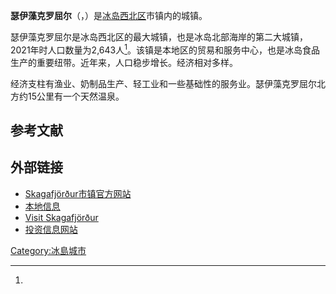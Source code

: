 {{Infobox settlement
| name                    = 瑟伊藻克罗屈尔
| native_name             = Sauðárkrókur
| native_name_lang        = is
| settlement_type         = [[冰岛城市列表|城镇]]
| image_skyline           = Saudárkrókurchurch2010.jpg
| image_caption           = 瑟伊藻克罗屈尔教堂
| image_map               = Skagafjordur map.png
| map_caption             = {{le|斯卡加菲厄泽|Skagafjörður (municipality)}}市镇在冰岛的位置
| pushpin_map             = Iceland
| pushpin_label_position  = bottom
| pushpin_map_alt         = 
| pushpin_map_caption     = 瑟伊藻克罗屈尔在冰岛的位置
| coordinates             = 
| coor_pinpoint           = 
| coordinates_footnotes   = 
| subdivision_type        = [[世界政區索引|国家]]
| subdivision_name        = [[冰岛|冰岛]]
| subdivision_type1       = [[冰岛行政区划#选区|选区]]
| subdivision_name1       = {{le|西北选区|Northwest (Icelandic constituency)}}
| subdivision_type2       = [[冰岛行政区划#地区|地区]]
| subdivision_name2       = [[西北區_(冰島)|西北区]]
| subdivision_type3       = [[冰岛行政区划#市镇|市镇]]
| subdivision_name3       = {{le|斯卡加菲厄泽|Skagafjörður (municipality)}}
| established_title       = 
| established_date        = 
| government_footnotes    = 
| leader_party            = 
| leader_title            = 
| leader_name             = 
| unit_pref               = Metric
| area_footnotes          = <ref name="Brinkhoff"/>
| area_note               = 
| area_water_percent      = 
| area_rank               = 
| area_total_km2          = 1.71
| elevation_footnotes     = 
| elevation_m             = 
| population_as_of        = 2021年
| population_footnotes    = <ref name="Brinkhoff"/>
| population_total        = 2,643
| population_density_km2  = 
| population_note         = 
| timezone1               = [[GMT|GMT]]
| utc_offset1             = +0
| timezone1_DST           = 
| utc_offset1_DST         = 
| postal_code_type        = 邮政编码
| postal_code             = 550
| area_code_type          = 
| area_code               = 
| iso_code                = 
| website                 = {{URL|https://www.skagafjordur.is/}}
| footnotes               = 
}}
'''瑟伊藻克罗屈尔'''（{{lang-is|Sauðárkrókur}}，{{IPA-is|ˈsœiːðˌaurˌkʰrouːkʏr̥}}）是[[冰岛|冰岛]][[西北區_(冰島)|西北区]]{{le|斯卡加菲厄泽|Skagafjörður (municipality)}}市镇内的城镇。

瑟伊藻克罗屈尔是冰岛西北区的最大城镇，也是冰岛北部海岸的第二大城镇，2021年时人口数量为2,643人<ref name="Brinkhoff"/>。该镇是本地区的贸易和服务中心，也是冰岛食品生产的重要纽带。近年来，人口稳步增长。经济相对多样。

经济支柱有渔业、奶制品生产、轻工业和一些基础性的服务业。瑟伊藻克罗屈尔北方约15公里有一个天然温泉。

== 参考文献 ==
{{Reflist|30em|refs=
<ref name="Brinkhoff">{{cite web | url = https://www.citypopulation.de/en/iceland/towns/ | title = ICELAND: All Urban Settlements | author = Brinkhoff, Thomas | language = en | publisher = citypopulation.de | accessdate = 2021-04-27 | archive-date = 2021-01-19 | archive-url = https://web.archive.org/web/20210119215234/https://www.citypopulation.de/en/iceland/towns/ | dead-url = no }}</ref>
}}

== 外部链接 ==
{{commonscat|Sauðárkrókur|position=left}}
* [https://www.skagafjordur.is/ Skagafjörður市镇官方网站] {{Wayback|url=https://www.skagafjordur.is/ |date=20220114130623 }} {{is}}
* [http://saudarkrokur.is/ 本地信息] {{Wayback|url=http://saudarkrokur.is/ |date=20141206051305 }} {{is}}
* [https://visitskagafjordur.is/ Visit Skagafjörður] {{Wayback|url=https://visitskagafjordur.is/ |date=20220105034901 }} {{en}}
* [https://invest.skagafjordur.is/ 投资信息网站] {{Wayback|url=https://invest.skagafjordur.is/ |date=20220108015934 }} {{en}}

{{Cities and towns in Iceland}}

{{DEFAULTSORT:Saudarkrokur}}
[[Category:冰島城市|Category:冰島城市]]